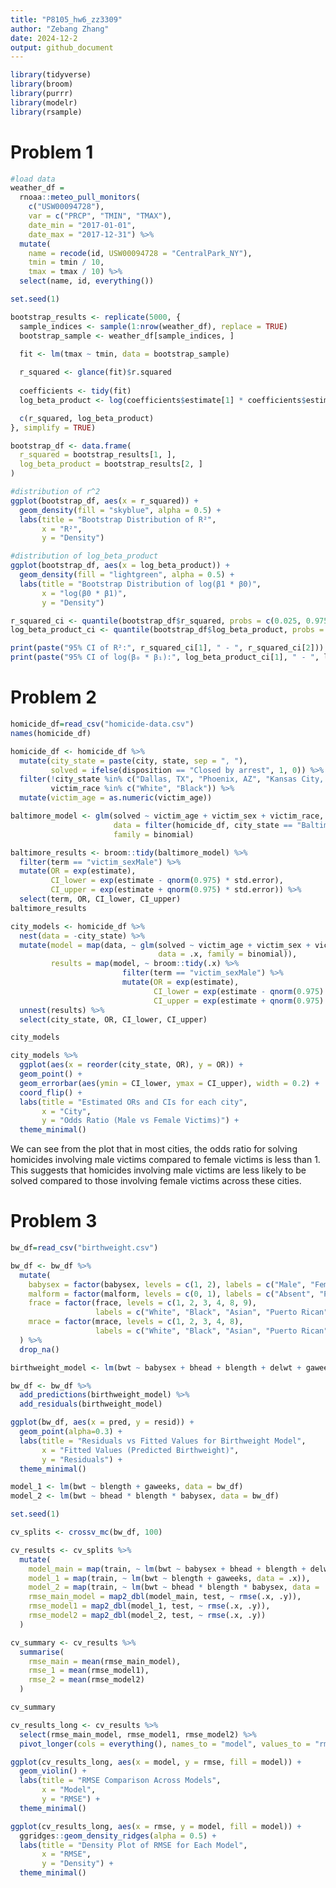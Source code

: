 ```yaml
---
title: "P8105_hw6_zz3309"
author: "Zebang Zhang"
date: 2024-12-2
output: github_document
---
```


```r
library(tidyverse)
library(broom)
library(purrr)
library(modelr)
library(rsample)
```

# Problem 1

```r
#load data
weather_df = 
  rnoaa::meteo_pull_monitors(
    c("USW00094728"),
    var = c("PRCP", "TMIN", "TMAX"), 
    date_min = "2017-01-01",
    date_max = "2017-12-31") %>%
  mutate(
    name = recode(id, USW00094728 = "CentralPark_NY"),
    tmin = tmin / 10,
    tmax = tmax / 10) %>%
  select(name, id, everything())
```

```r
set.seed(1)

bootstrap_results <- replicate(5000, {
  sample_indices <- sample(1:nrow(weather_df), replace = TRUE)
  bootstrap_sample <- weather_df[sample_indices, ]

  fit <- lm(tmax ~ tmin, data = bootstrap_sample)
  
  r_squared <- glance(fit)$r.squared
  
  coefficients <- tidy(fit)
  log_beta_product <- log(coefficients$estimate[1] * coefficients$estimate[2])

  c(r_squared, log_beta_product)
}, simplify = TRUE)

```

```r
bootstrap_df <- data.frame(
  r_squared = bootstrap_results[1, ],
  log_beta_product = bootstrap_results[2, ]
)
```

```r
#distribution of r^2
ggplot(bootstrap_df, aes(x = r_squared)) +
  geom_density(fill = "skyblue", alpha = 0.5) +
  labs(title = "Bootstrap Distribution of R²",
       x = "R²",
       y = "Density")

#distribution of log_beta_product
ggplot(bootstrap_df, aes(x = log_beta_product)) +
  geom_density(fill = "lightgreen", alpha = 0.5) +
  labs(title = "Bootstrap Distribution of log(β1 * β0)",
       x = "log(β0 * β1)",
       y = "Density")

```

```r
r_squared_ci <- quantile(bootstrap_df$r_squared, probs = c(0.025, 0.975))
log_beta_product_ci <- quantile(bootstrap_df$log_beta_product, probs = c(0.025, 0.975))

print(paste("95% CI of R²:", r_squared_ci[1], " - ", r_squared_ci[2]))
print(paste("95% CI of log(β₀ * β₁):", log_beta_product_ci[1], " - ", log_beta_product_ci[2]))
```

# Problem 2

```r
homicide_df=read_csv("homicide-data.csv")
names(homicide_df)
```

```r
homicide_df <- homicide_df %>%
  mutate(city_state = paste(city, state, sep = ", "),
         solved = ifelse(disposition == "Closed by arrest", 1, 0)) %>%
  filter(!city_state %in% c("Dallas, TX", "Phoenix, AZ", "Kansas City, MO", "Tulsa, AL"),
         victim_race %in% c("White", "Black")) %>%
  mutate(victim_age = as.numeric(victim_age))
```

```r
baltimore_model <- glm(solved ~ victim_age + victim_sex + victim_race, 
                       data = filter(homicide_df, city_state == "Baltimore, MD"),
                       family = binomial)
```

```r
baltimore_results <- broom::tidy(baltimore_model) %>%
  filter(term == "victim_sexMale") %>%
  mutate(OR = exp(estimate),
         CI_lower = exp(estimate - qnorm(0.975) * std.error),
         CI_upper = exp(estimate + qnorm(0.975) * std.error)) %>%
  select(term, OR, CI_lower, CI_upper)
baltimore_results
```

```r
city_models <- homicide_df %>%
  nest(data = -city_state) %>%
  mutate(model = map(data, ~ glm(solved ~ victim_age + victim_sex + victim_race, 
                                 data = .x, family = binomial)),
         results = map(model, ~ broom::tidy(.x) %>%
                         filter(term == "victim_sexMale") %>%
                         mutate(OR = exp(estimate),
                                CI_lower = exp(estimate - qnorm(0.975) * std.error),
                                CI_upper = exp(estimate + qnorm(0.975) * std.error)))) %>%
  unnest(results) %>%
  select(city_state, OR, CI_lower, CI_upper)

city_models
```

```r
city_models %>%
  ggplot(aes(x = reorder(city_state, OR), y = OR)) +
  geom_point() +
  geom_errorbar(aes(ymin = CI_lower, ymax = CI_upper), width = 0.2) +
  coord_flip() +
  labs(title = "Estimated ORs and CIs for each city",
       x = "City",
       y = "Odds Ratio (Male vs Female Victims)") +
  theme_minimal()
```

We can see from the plot that in most cities, the odds ratio for solving homicides involving male victims compared to female victims is less than 1. This suggests that homicides involving male victims are less likely to be solved compared to those involving female victims across these cities. 

# Problem 3

```r
bw_df=read_csv("birthweight.csv")
```

```r
bw_df <- bw_df %>%
  mutate(
    babysex = factor(babysex, levels = c(1, 2), labels = c("Male", "Female")),
    malform = factor(malform, levels = c(0, 1), labels = c("Absent", "Present")),
    frace = factor(frace, levels = c(1, 2, 3, 4, 8, 9),
                   labels = c("White", "Black", "Asian", "Puerto Rican", "Other", "Unknown")),
    mrace = factor(mrace, levels = c(1, 2, 3, 4, 8),
                   labels = c("White", "Black", "Asian", "Puerto Rican", "Other"))
  ) %>%
  drop_na()
```

```r
birthweight_model <- lm(bwt ~ babysex + bhead + blength + delwt + gaweeks + wtgain + smoken + ppbmi, data = bw_df)
```


```r
bw_df <- bw_df %>%
  add_predictions(birthweight_model) %>%
  add_residuals(birthweight_model)

ggplot(bw_df, aes(x = pred, y = resid)) +
  geom_point(alpha=0.3) +
  labs(title = "Residuals vs Fitted Values for Birthweight Model",
       x = "Fitted Values (Predicted Birthweight)",
       y = "Residuals") +
  theme_minimal()
```

```r
model_1 <- lm(bwt ~ blength + gaweeks, data = bw_df)
model_2 <- lm(bwt ~ bhead * blength * babysex, data = bw_df)
```

```r
set.seed(1)

cv_splits <- crossv_mc(bw_df, 100)

cv_results <- cv_splits %>%
  mutate(
    model_main = map(train, ~ lm(bwt ~ babysex + bhead + blength + delwt + gaweeks + wtgain + smoken + ppbmi, data = .x)),
    model_1 = map(train, ~ lm(bwt ~ blength + gaweeks, data = .x)),
    model_2 = map(train, ~ lm(bwt ~ bhead * blength * babysex, data = .x)),
    rmse_main_model = map2_dbl(model_main, test, ~ rmse(.x, .y)),
    rmse_model1 = map2_dbl(model_1, test, ~ rmse(.x, .y)),
    rmse_model2 = map2_dbl(model_2, test, ~ rmse(.x, .y))
  )
```

```r
cv_summary <- cv_results %>%
  summarise(
    rmse_main = mean(rmse_main_model),
    rmse_1 = mean(rmse_model1),
    rmse_2 = mean(rmse_model2)
  )

cv_summary
```

```r
cv_results_long <- cv_results %>%
  select(rmse_main_model, rmse_model1, rmse_model2) %>%
  pivot_longer(cols = everything(), names_to = "model", values_to = "rmse")

ggplot(cv_results_long, aes(x = model, y = rmse, fill = model)) +
  geom_violin() +
  labs(title = "RMSE Comparison Across Models",
       x = "Model",
       y = "RMSE") +
  theme_minimal() 

ggplot(cv_results_long, aes(x = rmse, y = model, fill = model)) +
  ggridges::geom_density_ridges(alpha = 0.5) +
  labs(title = "Density Plot of RMSE for Each Model",
       x = "RMSE",
       y = "Density") +
  theme_minimal()
```

